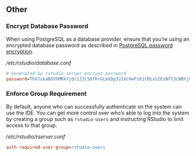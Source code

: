 ## Other

### Encrypt Database Password

When using PostgreSQL as a database provider, ensure that you're using an encrypted database password as described in [PostgreSQL password encryption](../database/configuration.qmd#postgresql-password-encryption).

*/etc/rstudio/database.conf*

```ini
# Generated by rstudio-server encrypt-password
password=ThX7skaB8VhMRk7jQr1J3lS0fk+GLmXDp3JIVcHwPiK1CMixSIEsNTt3cNBYj9Rx
```

### Enforce Group Requirement

By default, anyone who can successfully authenticate on the system can use the IDE. You can get more control over who's able to log into the system by creating a group such as `rstudio-users` and instructing RStudio to limit access to that group.


*/etc/rstudio/rserver.conf*

```ini
auth-required-user-group=rstudio-users
```

